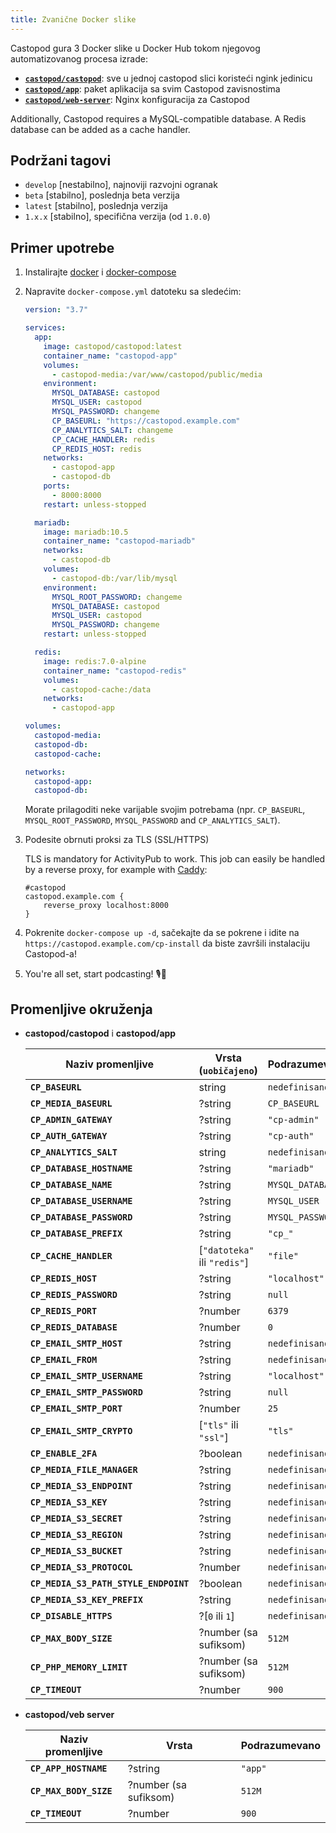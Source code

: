 ```yaml
---
title: Zvanične Docker slike
---
```


Castopod gura 3 Docker slike u Docker Hub tokom njegovog automatizovanog procesa
izrade:

- [**`castopod/castopod`**](https://hub.docker.com/r/castopod/castopod): sve u
  jednoj castopod slici koristeći ngink jedinicu
- [**`castopod/app`**](https://hub.docker.com/r/castopod/app): paket aplikacija
  sa svim Castopod zavisnostima
- [**`castopod/web-server`**](https://hub.docker.com/r/castopod/web-server):
  Nginx konfiguracija za Castopod

Additionally, Castopod requires a MySQL-compatible database. A Redis database
can be added as a cache handler.

## Podržani tagovi

- `develop` [nestabilno], najnoviji razvojni ogranak
- `beta` [stabilno], poslednja beta verzija
- `latest` [stabilno], poslednja verzija
- `1.x.x` [stabilno], specifična verzija (od `1.0.0`)

## Primer upotrebe

1. Instalirajte [docker](https://docs.docker.com/get-docker/) i
   [docker-compose](https://docs.docker.com/compose/install/)

2. Napravite `docker-compose.yml` datoteku sa sledećim:

   ```yml
   version: "3.7"

   services:
     app:
       image: castopod/castopod:latest
       container_name: "castopod-app"
       volumes:
         - castopod-media:/var/www/castopod/public/media
       environment:
         MYSQL_DATABASE: castopod
         MYSQL_USER: castopod
         MYSQL_PASSWORD: changeme
         CP_BASEURL: "https://castopod.example.com"
         CP_ANALYTICS_SALT: changeme
         CP_CACHE_HANDLER: redis
         CP_REDIS_HOST: redis
       networks:
         - castopod-app
         - castopod-db
       ports:
         - 8000:8000
       restart: unless-stopped

     mariadb:
       image: mariadb:10.5
       container_name: "castopod-mariadb"
       networks:
         - castopod-db
       volumes:
         - castopod-db:/var/lib/mysql
       environment:
         MYSQL_ROOT_PASSWORD: changeme
         MYSQL_DATABASE: castopod
         MYSQL_USER: castopod
         MYSQL_PASSWORD: changeme
       restart: unless-stopped

     redis:
       image: redis:7.0-alpine
       container_name: "castopod-redis"
       volumes:
         - castopod-cache:/data
       networks:
         - castopod-app

   volumes:
     castopod-media:
     castopod-db:
     castopod-cache:

   networks:
     castopod-app:
     castopod-db:
   ```

   Morate prilagoditi neke varijable svojim potrebama (npr. `CP_BASEURL`,
   `MYSQL_ROOT_PASSWORD`, `MYSQL_PASSWORD` and `CP_ANALYTICS_SALT`).

3. Podesite obrnuti proksi za TLS (SSL/HTTPS)

   TLS is mandatory for ActivityPub to work. This job can easily be handled by
   a reverse proxy, for example with [Caddy](https://caddyserver.com/):

   ```
   #castopod
   castopod.example.com {
       reverse_proxy localhost:8000
   }
   ```

4. Pokrenite `docker-compose up -d`, sačekajte da se pokrene i idite na
   `https://castopod.example.com/cp-install` da biste završili instalaciju
   Castopod-a!

5. You're all set, start podcasting! 🎙️🚀

## Promenljive okruženja

- **castopod/castopod** i **castopod/app**

  | Naziv promenljive                     | Vrsta (`uobičajeno`)         | Podrazumevano    |
  | ------------------------------------- | ---------------------------- | ---------------- |
  | **`CP_BASEURL`**                      | string                       | `nedefinisano`   |
  | **`CP_MEDIA_BASEURL`**                | ?string                      | `CP_BASEURL`     |
  | **`CP_ADMIN_GATEWAY`**                | ?string                      | `"cp-admin"`     |
  | **`CP_AUTH_GATEWAY`**                 | ?string                      | `"cp-auth"`      |
  | **`CP_ANALYTICS_SALT`**               | string                       | `nedefinisano`   |
  | **`CP_DATABASE_HOSTNAME`**            | ?string                      | `"mariadb"`      |
  | **`CP_DATABASE_NAME`**                | ?string                      | `MYSQL_DATABASE` |
  | **`CP_DATABASE_USERNAME`**            | ?string                      | `MYSQL_USER`     |
  | **`CP_DATABASE_PASSWORD`**            | ?string                      | `MYSQL_PASSWORD` |
  | **`CP_DATABASE_PREFIX`**              | ?string                      | `"cp_"`          |
  | **`CP_CACHE_HANDLER`**                | [`"datoteka"` ili `"redis"`] | `"file"`         |
  | **`CP_REDIS_HOST`**                   | ?string                      | `"localhost"`    |
  | **`CP_REDIS_PASSWORD`**               | ?string                      | `null`           |
  | **`CP_REDIS_PORT`**                   | ?number                      | `6379`           |
  | **`CP_REDIS_DATABASE`**               | ?number                      | `0`              |
  | **`CP_EMAIL_SMTP_HOST`**              | ?string                      | `nedefinisano`   |
  | **`CP_EMAIL_FROM`**                   | ?string                      | `nedefinisano`   |
  | **`CP_EMAIL_SMTP_USERNAME`**          | ?string                      | `"localhost"`    |
  | **`CP_EMAIL_SMTP_PASSWORD`**          | ?string                      | `null`           |
  | **`CP_EMAIL_SMTP_PORT`**              | ?number                      | `25`             |
  | **`CP_EMAIL_SMTP_CRYPTO`**            | [`"tls"` ili `"ssl"`]        | `"tls"`          |
  | **`CP_ENABLE_2FA`**                   | ?boolean                     | `nedefinisano`   |
  | **`CP_MEDIA_FILE_MANAGER`**           | ?string                      | `nedefinisano`   |
  | **`CP_MEDIA_S3_ENDPOINT`**            | ?string                      | `nedefinisano`   |
  | **`CP_MEDIA_S3_KEY`**                 | ?string                      | `nedefinisano`   |
  | **`CP_MEDIA_S3_SECRET`**              | ?string                      | `nedefinisano`   |
  | **`CP_MEDIA_S3_REGION`**              | ?string                      | `nedefinisano`   |
  | **`CP_MEDIA_S3_BUCKET`**              | ?string                      | `nedefinisano`   |
  | **`CP_MEDIA_S3_PROTOCOL`**            | ?number                      | `nedefinisano`   |
  | **`CP_MEDIA_S3_PATH_STYLE_ENDPOINT`** | ?boolean                     | `nedefinisano`   |
  | **`CP_MEDIA_S3_KEY_PREFIX`**          | ?string                      | `nedefinisano`   |
  | **`CP_DISABLE_HTTPS`**                | ?[`0` ili `1`]               | `nedefinisano`   |
  | **`CP_MAX_BODY_SIZE`**                | ?number (sa sufiksom)        | `512M`           |
  | **`CP_PHP_MEMORY_LIMIT`**             | ?number (sa sufiksom)        | `512M`           |
  | **`CP_TIMEOUT`**                      | ?number                      | `900`            |

- **castopod/veb server**

  | Naziv promenljive      | Vrsta                 | Podrazumevano |
  | ---------------------- | --------------------- | ------------- |
  | **`CP_APP_HOSTNAME`**  | ?string               | `"app"`       |
  | **`CP_MAX_BODY_SIZE`** | ?number (sa sufiksom) | `512M`        |
  | **`CP_TIMEOUT`**       | ?number               | `900`         |
